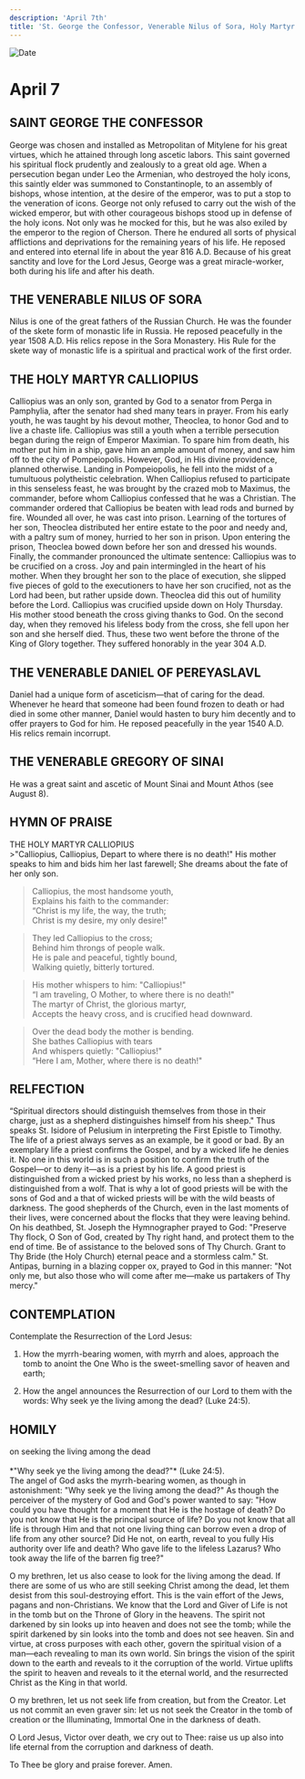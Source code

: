 ```yaml
---
description: 'April 7th'
title: 'St. George the Confessor, Venerable Nilus of Sora, Holy Martyr Calliopius, Venerable Daniel of Pereyaslavl'
---
```


<CustomPaginator />
<RunningHead />

<Image src="/title-imprint.png" height={68} width={50} alt="Date" className="title-imprint"/>

# <div id="date">April <Image className="four-dot" src="/four-dot.png" height={15} width={15} alt="" />7</div>

## SAINT GEORGE THE CONFESSOR

George was chosen and installed as Metropolitan of Mitylene for his great virtues, which he attained through long ascetic labors. This saint governed his spiritual flock prudently and zealously to a great old age. When a persecution began under Leo the Armenian, who destroyed the holy icons, this saintly elder was summoned to Constantinople, to an assembly of bishops, whose intention, at the desire of the emperor, was to put a stop to the veneration of icons. George not only refused to carry out the wish of the wicked emperor, but with other courageous bishops stood up in defense of the holy icons. Not only was he mocked for this, but he was also exiled by the emperor to the region of Cherson. There he endured all sorts of physical afflictions and deprivations for the remaining years of his life. He reposed and entered into eternal life in about the year 816 A.D. Because of his great sanctity and love for the Lord Jesus, George was a great miracle-worker, both during his life and after his death.

## THE VENERABLE NILUS OF SORA

Nilus is one of the great fathers of the Russian Church. He was the founder of the skete form of monastic life in Russia. He reposed peacefully in the year 1508 A.D. His relics repose in the Sora Monastery. His Rule for the skete way of monastic life is a spiritual and practical work of the first order.

## THE HOLY MARTYR CALLIOPIUS

Calliopius was an only son, granted by God to a senator from Perga in Pamphylia, after the senator had shed many tears in prayer. From his early youth, he was taught by his devout mother, Theoclea, to honor God and to live a chaste life. Calliopius was still a youth when a terrible persecution began during the reign of Emperor Maximian. To spare him from death, his mother put him in a ship, gave him an ample amount of money, and saw him off to the city of Pompeiopolis. However, God, in His divine providence, planned otherwise. Landing in Pompeiopolis, he fell into the midst of a tumultuous polytheistic celebration. When Calliopius refused to participate in this senseless feast, he was brought by the crazed mob to Maximus, the commander, before whom Calliopius confessed that he was a Christian. The commander ordered that Calliopius be beaten with lead rods and burned by fire. Wounded all over, he was cast into prison. Learning of the tortures of her son, Theoclea distributed her entire estate to the poor and needy and, with a paltry sum of money, hurried to her son in prison. Upon entering the prison, Theoclea bowed down before her son and dressed his wounds. Finally, the commander pronounced the ultimate sentence: Calliopius was to be crucified on a cross. Joy and pain intermingled in the heart of his mother. When they brought her son to the place of execution, she slipped five pieces of gold to the executioners to have her son crucified, not as the Lord had been, but rather upside down. Theoclea did this out of humility before the Lord. Calliopius was crucified upside down on Holy Thursday. His mother stood beneath the cross giving thanks to God. On the second day, when they removed his lifeless body from the cross, she fell upon her son and she herself died. Thus, these two went before the throne of the King of Glory together. They suffered honorably in the year 304 A.D.

## THE VENERABLE DANIEL OF PEREYASLAVL

Daniel had a unique form of asceticism—that of caring for the dead. Whenever he heard that someone had been found frozen to death or had died in some other manner, Daniel would hasten to bury him decently and to offer prayers to God for him. He reposed peacefully in the year 1540 A.D. His relics remain incorrupt.

## THE VENERABLE GREGORY OF SINAI

He was a great saint and ascetic of Mount Sinai and Mount Athos (see August 8).


## HYMN OF PRAISE
<div style={{textAlign:'center', color:'crimson', fontWeight:'bold'}}>
THE HOLY MARTYR CALLIOPIUS
</div>
>"Calliopius, Calliopius,  
Depart to where there is no death!"  
His mother speaks to him and bids him her last farewell;  
She dreams about the fate of her only son.  

>Calliopius, the most handsome youth,  
Explains his faith to the commander:  
“Christ is my life, the way, the truth;  
Christ is my desire, my only desire!"  

>They led Calliopius to the cross;  
Behind him throngs of people walk.  
He is pale and peaceful, tightly bound,  
Walking quietly, bitterly tortured.  

>His mother whispers to him: "Calliopius!"  
“I am traveling, O Mother, to where there is no death!"  
The martyr of Christ, the glorious martyr,  
Accepts the heavy cross, and is crucified head downward.  

>Over the dead body the mother is bending.  
She bathes Calliopius with tears  
And whispers quietly: "Calliopius!"  
“Here I am, Mother, where there is no death!"  


## RELFECTION

“Spiritual directors should distinguish themselves from those in their charge, just as a shepherd distinguishes himself from his sheep." Thus speaks St. Isidore of Pelusium in interpreting the First Epistle to Timothy. The life of a priest always serves as an example, be it good or bad. By an exemplary life a priest confirms the Gospel, and by a wicked life he denies it. No one in this world is in such a position to confirm the truth of the Gospel—or to deny it—as is a priest by his life. A good priest is distinguished from a wicked priest by his works, no less than a shepherd is distinguished from a wolf. That is why a lot of good priests will be with the sons of God and a that of wicked priests will be with the wild beasts of darkness. The good shepherds of the Church, even in the last moments of their lives, were concerned about the flocks that they were leaving behind. On his deathbed, St. Joseph the Hymnographer prayed to God: "Preserve Thy flock, O Son of God, created by Thy right hand, and protect them to the end of time. Be of assistance to the beloved sons of Thy Church. Grant to Thy Bride (the Holy Church) eternal peace and a stormless calm." St. Antipas, burning in a blazing copper ox, prayed to God in this manner: "Not only me, but also those who will come after me—make us partakers of Thy mercy."


## CONTEMPLATION
Contemplate the Resurrection of the Lord Jesus:

1. How the myrrh-bearing women, with myrrh and aloes, approach the tomb to anoint the One Who is the sweet-smelling savor of heaven and earth;

2. How the angel announces the Resurrection of our Lord to them with the words: Why seek ye the living among the dead? (Luke 24:5).


## HOMILY
<div style={{textAlign:'center', color:'crimson', fontWeight:'bold'}}>
on seeking the living among the dead
</div><br />
<div style={{textAlign:'right'}}>
*"Why seek ye the living among the dead?"* (Luke 24:5).
</div>
The angel of God asks the myrrh-bearing women, as though in astonishment: "Why seek ye the living among the dead?" As though the perceiver of the mystery of God and God's power wanted to say: "How could you have thought for a moment that He is the hostage of death? Do you not know that He is the principal source of life? Do you not know that all life is through Him and that not one living thing can borrow even a drop of life from any other source? Did He not, on earth, reveal to you fully His authority over life and death? Who gave life to the lifeless Lazarus? Who took away the life of the barren fig tree?"

O my brethren, let us also cease to look for the living among the dead. If there are some of us who are still seeking Christ among the dead, let them desist from this soul-destroying effort. This is the vain effort of the Jews, pagans and non-Christians. We know that the Lord and Giver of Life is not in the tomb but on the Throne of Glory in the heavens. The spirit not darkened by sin looks up into heaven and does not see the tomb; while the spirit darkened by sin looks into the tomb and does not see heaven. Sin and virtue, at cross purposes with each other, govern the spiritual vision of a man—each revealing to man its own world. Sin brings the vision of the spirit down to the earth and reveals to it the corruption of the world. Virtue uplifts the spirit to heaven and reveals to it the eternal world, and the resurrected Christ as the King in that world.

O my brethren, let us not seek life from creation, but from the Creator. Let us not commit an even graver sin: let us not seek the Creator in the tomb of creation or the Illuminating, Immortal One in the darkness of death.

O Lord Jesus, Victor over death, we cry out to Thee: raise us up also into life eternal from the corruption and darkness of death.

To Thee be glory and praise forever. Amen.